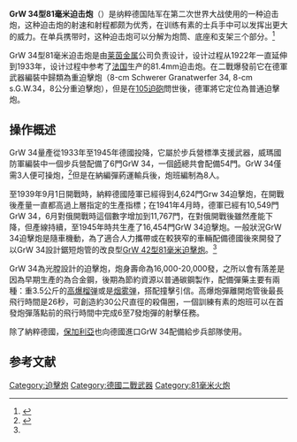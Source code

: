 {{Refimprove|time=2013-04-22}}
{{Infobox Weapon
|name=8cm Granatwerfer 34
|image=[[Image:1655_-_Salzburg_-_Festung_Hohensalzburg_-_Schwerer_Granatwerfer_34.JPG|300px]]
|caption=[[萨尔茨堡要塞|萨尔茨堡要塞]]内的一门GrW 34
|origin=[[德国|德国]]
|type= [[迫击炮|迫击炮]]
<!-- Type selection -->
|is_ranged=yes
|is_bladed=
|is_explosive=
|is_artillery=yes
|is_vehicle=
<!-- Service history -->
|service= 
|used_by={{flagcountry|Nazi Germany}}<br />{{flag|Bulgaria}}
|wars= [[第二次世界大战|第二次世界大战]]
<!-- Production history -->
|designer= 
|design_date=1922-1933
|manufacturer=
|production_date=1934-1945 
|number=
|variants=8 cm GrW 34/1
<!-- General specifications -->
|weight=62 kg (136.6 lbs)<br>钢炮筒<br>57 kg (125.6 lbs)<br>合金炮筒
|length= 
|part_length=1,143 mm (45 in)
|crew=8
<!-- Ranged weapon specifications --> 
|cartridge=3.5 kg (7.71 lbs)
|caliber=81.4 mm (3.20 in)
|action=
|rate=15-25 发/每分钟
|velocity=174 m/s (571 ft/s)
|range= 
|max_range=2,400 m (2,624 yds)
|feed=
|sights= 
<!-- Artillery specifications -->
|breech=
|recoil=
|carriage=
|elevation=45°到90°
|traverse=10°到23°
<!-- Bladed weapon specifications --> 
|blade_type=
|hilt_type=
|head_type=
|haft_type=
<!-- Explosive specifications --> 
|diameter=
|filling=
|filling_weight=
|detonation=
|yield=
}}
'''GrW 34型81毫米迫击炮'''（{{lang-de|'''8 cm Granatwerfer 34'''}}）是纳粹德国陆军在第二次世界大战使用的一种迫击炮，这种迫击炮的射速和射程都颇为优秀，在训练有素的士兵手中可以发挥出更大的威力。在单兵携带时，这种迫击炮可以分解为炮筒、底座和支架三个部分。<ref name="GIW 1943">{{citebook
  |first=Military Intelligence Service; Special series no. 14
  |last=US War Department
  |title=German Infantry Weapons
  |location = Washington
  |publisher=US Government Printing Office
  |year=May 25, 1943
  |pages = 102–112
  |isbn=}}</ref>

GrW 34型81毫米迫击炮是由[[莱茵金属|莱茵金属]]公司负责设计，设计过程从1922年一直延伸到1933年，设计过程中参考了[[法国|法国]]生产的81.4mm迫击炮。在二戰爆發前它在德軍武器編裝中歸類為重迫擊炮（8-cm Schwerer Granatwerfer 34, 8-cm s.G.W.34，8公分重迫擊炮），但是在[[10公分35年式噴煙者|105迫砲]]問世後，德軍將它定位為普通迫擊炮。

==操作概述==
GrW 34量產從1933年至1945年德國投降，它屬於步兵營標準支援武器，威瑪國防軍編裝中一個步兵營配備了6門GrW 34，一個[[師_(軍隊)|師]]總共會配備54門。GrW 34僅需3人便可操炮，<ref>{{Cite web |url=http://www.militaryfactory.com/smallarms/detail.asp?smallarms_id=301 |title=8-cm schwere Granatwerfer 34 |accessdate=2010-07-03 |archive-date=2020-10-29 |archive-url=https://web.archive.org/web/20201029082619/https://www.militaryfactory.com/smallarms/detail.asp?smallarms_id=301 |dead-url=no }}</ref>但是在納編彈葯運輸兵後，炮班編制為8人。

至1939年9月1日開戰時，納粹德國陸軍已經得到4,624門Grw 34迫擊炮，在開戰後產量一直都高過上層指定的生產指標；在1941年4月時，德軍已經有10,549門GrW 34，6月對俄開戰時這個數字增加到11,767門，在對俄開戰後雖然產能下降，但產線持續，至1945年時共生產了16,454門GrW 34迫擊炮。一般狀況GrW 34迫擊炮是隨車機動，為了適合人力攜帶或在較狹窄的車輛配備德國後來開發了以GrW 34設計鋸短炮管的改良型[[GrW_42型81毫米迫擊炮|GrW 42型81毫米迫擊炮]]。<ref name="GIW 1943"/>

GrW 34為光膛設計的迫擊炮，炮身壽命為16,000-20,000發，之所以會有落差是因為早期生產的為合金鋼，後期為節約資源以普通碳鋼製作，配備彈藥主要有兩種：重3.5公斤的[[高爆榴弹|高爆榴弹]]或是[[烟雾弹|烟雾弹]]，搭配撞擊引信。高爆炮彈離開炮管後最長飛行時間是26秒，可創造約30公尺直徑的殺傷圈，一個訓練有素的炮班可以在首發炮彈落點前的飛行時間中完成6至7發炮彈的射擊任務。

除了納粹德國，[[保加利亞|保加利亞]]也向德國進口GrW 34配備給步兵部隊使用。

==参考文献==
<div class="references-small">
<references></references>
</div>
{{WWIIGermanInfWeapons}}
{{WWIIGermanGuns}}
[[Category:迫擊炮|Category:迫擊炮]]
[[Category:德國二戰武器|Category:德國二戰武器]]
[[Category:81毫米火炮|Category:81毫米火炮]]